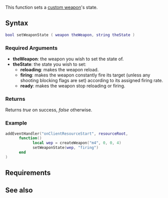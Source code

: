 
{{Client function}}
This function sets a [[/Element/Weapon.md|custom weapon]]'s state.

==Syntax==
<syntaxhighlight lang="lua">bool setWeaponState ( weapon theWeapon, string theState )</syntaxhighlight>
{{OOP||[[/Element/Weapon.md|weapon]]:setState|state|getWeaponState}}

===Required Arguments===
* '''theWeapon''': the weapon you wish to set the state of.
* '''theState''': the state you wish to set:
** '''reloading''': makes the weapon reload.
** '''firing''': makes the weapon constantly fire its target (unless any shooting blocking flags are set) according to its assigned firing rate.
** '''ready''': makes the weapon stop reloading or firing.

===Returns===
Returns ''true'' on success, ''false'' otherwise.

===Example===
<syntaxhighlight lang="lua">addEventHandler("onClientResourceStart", resourceRoot,
      function()
            local wep = createWeapon("m4", 0, 0, 4)
            setWeaponState(wep, "firing")
      end
)</syntaxhighlight>

==Requirements==
{{Requirements|n/a|1.3.0-9.04555|}}

==See also==
{{Client weapon creation functions}}
